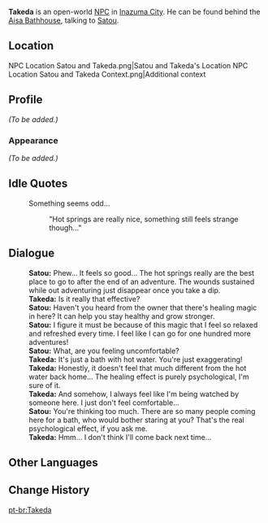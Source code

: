 {{Meta
<!-- REMOVE THIS TEMPLATE AFTER ADDING MISSING INFO -->
|missing_NPC_profile  = yes
}}
{{Character Infobox
|image            = NPC Takeda.png
|region           = Inazuma
|location         = Inazuma
|affiliation      = Adventurers' Guild
|title            = Adventurer
|type             = Open-World NPC
}}
'''Takeda''' is an open-world [[NPC]] in [[Inazuma City]]. He can be found behind the [[Aisa Bathhouse]], talking to [[Satou]].

==Location==
<gallery>
NPC Location Satou and Takeda.png|Satou and Takeda's Location
NPC Location Satou and Takeda Context.png|Additional context
</gallery>

==Profile==
<!-- detailed story/lore information goes here -->
''(To be added.)''

===Appearance===
''(To be added.)''

==Idle Quotes==
{{Dialogue Start}}
: {{DIcon|Idle}} Something seems odd...
:: {{A|VO Takeda 01.ogg}} "Hot springs are really nice, something still feels strange though..."
{{Dialogue End}}

==Dialogue==
{{Dialogue Start}}
:'''Satou:''' Phew... It feels so good... The hot springs really are the best place to go to after the end of an adventure. The wounds sustained while out adventuring just disappear once you take a dip.
:'''Takeda:''' Is it really that effective?
:'''Satou:''' Haven't you heard from the owner that there's healing magic in here? It can help you stay healthy and grow stronger.
:'''Satou:''' I figure it must be because of this magic that I feel so relaxed and refreshed every time. I feel like I can go for one hundred more adventures!
:'''Satou:''' What, are you feeling uncomfortable?
:'''Takeda:''' It's just a bath with hot water. You're just exaggerating!
:'''Takeda:''' Honestly, it doesn't feel that much different from the hot water back home... The healing effect is purely psychological, I'm sure of it.
:'''Takeda:''' And somehow, I always feel like I'm being watched by someone here. I just don't feel comfortable...
:'''Satou:''' You're thinking too much. There are so many people coming here for a bath, who would bother staring at you? That's the real psychological effect, if you ask me.
:'''Takeda:''' Hmm... I don't think I'll come back next time...
{{Dialogue End}}

==Other Languages==
{{Other Languages
|default_hidden = 1
|en      = Takeda
|zhs     = 武田
|zhs_rm  = Wǔtián
|zht     = 武田
|zht_rm  = Wǔtián
|ja      = 武田
|ja_rm   = Takeda
|ko      = 타케다
|es      = Takeda
|fr      = Takeda
|ru      = Такэда
|th      = Takeda
|vi      = Takeda
|de      = Takeda
|id      = Takeda
|pt      = Takeda
|tr      = Takeda
|it      = Takeda
}}

==Change History==
{{Change History|2.0}}

[[pt-br:Takeda]]